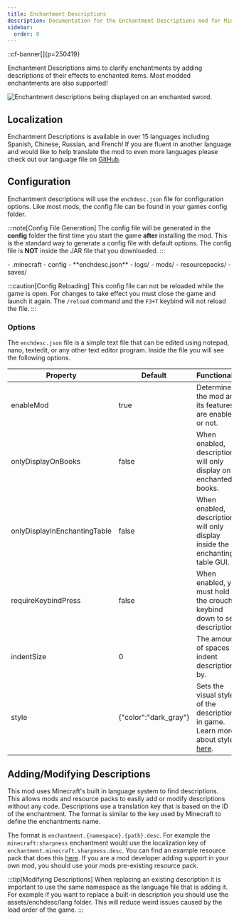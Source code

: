 ```yaml
---
title: Enchantment Descriptions
description: Documentation for the Enchantment Descriptions mod for Minecraft 1.20.1.
sidebar:
  order: 0
---
```


::cf-banner[]{p=250419}

Enchantment Descriptions aims to clarify enchantments by adding descriptions of their effects to enchanted items. Most
modded enchantments are also supported!

![Enchantment descriptions being displayed on an enchanted sword.](https://docs.darkhax.net/assets/enchantment-descriptions/enchanted_item.png)

## Localization
Enchantment Descriptions is available in over 15 languages including Spanish, Chinese, Russian, and French! If you are
fluent in another language and would like to help translate the mod to even more languages please check out our language
file on [GitHub](https://github.com/Darkhax-Minecraft/Enchantment-Descriptions/blob/1.20.1/common/src/main/resources/assets/enchdesc/lang/en_us.json).

## Configuration
Enchantment descriptions will use the `enchdesc.json` file for configuration options. Like most mods, the config file
can be found in your games config folder.

:::note[Config File Generation]
The config file will be generated in the **config** folder the first time you start the game **after** installing the
mod. This is the standard way to generate a config file with default options. The config file is **NOT** inside the JAR
file that you downloaded.
:::

<FileTree>
    - .minecraft
      - config
        - **enchdesc.json**
      - logs/
      - mods/
      - resourcepacks/
      - saves/
</FileTree>

:::caution[Config Reloading]
This config file can not be reloaded while the game is open. For changes to take effect you must close the game and
launch it again. The `/reload` command and the `F3+T` keybind will not reload the file.
:::

### Options
The `enchdesc.json` file is a simple text file that can be edited using notepad, nano, textedit, or any other text
editor program. Inside the file you will see the following options.

| Property                     | Default                 | Functionality                                                                                                     |
|------------------------------|-------------------------|-------------------------------------------------------------------------------------------------------------------|
| enableMod                    | true                    | Determines if the mod and its features are enabled or not.                                                        |
| onlyDisplayOnBooks           | false                   | When enabled, descriptions will only display on enchanted books.                                                  |
| onlyDisplayInEnchantingTable | false                   | When enabled, descriptions will only display inside the enchanting table GUI.                                     |
| requireKeybindPress          | false                   | When enabled, you must hold the crouch keybind down to see descriptions.                                          |
| indentSize                   | 0                       | The amount of spaces to indent descriptions by.                                                                   |
| style                        | \{"color":"dark_gray"\} | Sets the visual style of the description in game. Learn more about styles [here](/minecraft/concepts/text/style). |

## Adding/Modifying Descriptions
This mod uses Minecraft's built in language system to find descriptions. This allows mods and resource packs to easily
add or modify descriptions without any code. Descriptions use a translation key that is based on the ID of the
enchantment. The format is similar to the key used by Minecraft to define the enchantments name.

The format is `enchantment.{namespace}.{path}.desc`. For example the `minecraft:sharpness` enchantment would use the
localization key of `enchantment.minecraft.sharpness.desc`. You can find an example resource pack that does this
[here](https://docs.darkhax.net/assets/enchantment-descriptions/Enchantment-Descriptions-Examples-1.0.0.zip). If you are
a mod developer adding support in your own mod, you should use your mods pre-existing resource pack.

:::tip[Modifying Descriptions]
When replacing an existing description it is important to use the same namespace as the language file that is adding it.
For example if you want to replace a built-in description you should use the assets/enchdesc/lang folder. This will
reduce weird issues caused by the load order of the game.
:::